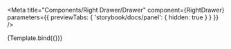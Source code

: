 
<Meta 
  title="Components/Right Drawer/Drawer" 
  component={RightDrawer}
  parameters={{ previewTabs: { 'storybook/docs/panel': { hidden: true } } }}
/>

<Story name="Default">
  {Template.bind({})}
</Story>
